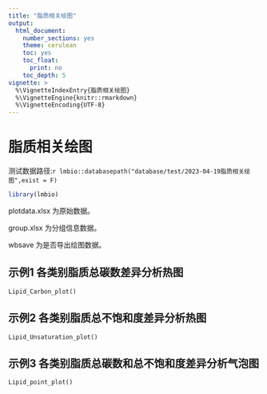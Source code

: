 ```yaml
---
title: "脂质相关绘图"
output:
  html_document: 
    number_sections: yes
    theme: cerulean
    toc: yes
    toc_float:
      print: no
    toc_depth: 5
vignette: >
  %\VignetteIndexEntry{脂质相关绘图}
  %\VignetteEngine{knitr::rmarkdown}
  %\VignetteEncoding{UTF-8}
---
```


# 脂质相关绘图

测试数据路径:`r lmbio::databasepath("database/test/2023-04-19脂质相关绘图",exist = F)`

```r
library(lmbio)
```

plotdata.xlsx 为原始数据。

group.xlsx 为分组信息数据。

wbsave 为是否导出绘图数据。

## 示例1 各类别脂质总碳数差异分析热图

```
Lipid_Carbon_plot()
```

## 示例2 各类别脂质总不饱和度差异分析热图

```
Lipid_Unsaturation_plot()
```

## 示例3 各类别脂质总碳数和总不饱和度差异分析气泡图

```
Lipid_point_plot()
``` 